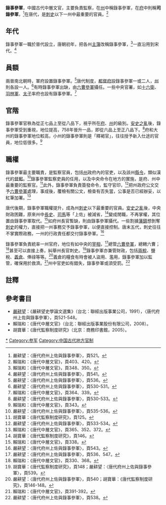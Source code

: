 '''錄事參軍'''，中國古代中層文官，主要負責監察，在[[州|州]]中稱錄事參軍，在[[府|府]]中則稱'''司錄參軍'''，<ref>嚴耕望：〈唐代府州上佐與錄事參軍〉，頁521。</ref>在唐代，是[[刺史|刺史]]以下一州中最重要的官員。<ref>賴瑞和：《唐代中層文官》，頁403、420。</ref>

==年代==
錄事參軍一職於晉代設立，唐朝初年，把各州[[主簿|主簿]]改稱錄事參軍，<ref>賴瑞和：《唐代中層文官》，頁348、350。</ref>一直沿用到宋代。<ref>嚴耕望：〈唐代府州上佐與錄事參軍〉，頁541。</ref>

==員額==
兩晉南北朝時，軍府設置錄事參軍。<ref>嚴耕望：〈唐代府州上佐與錄事參軍〉，頁536。</ref>唐代制度，[[都督府|都督府]]設錄事參軍一或二人，[[州|州]]則各設一人。<ref>嚴耕望：〈唐代府州上佐與錄事參軍〉，頁530-531。</ref>有時錄事參軍出缺，由[[六曹|六曹]][[參軍|參軍]]攝任。一些中央官署，如[[十六衛|十六衛]]、[[羽林軍|羽林軍]]、[[太子|太子]]率府也設有錄事參軍。<ref>賴瑞和：《唐代中層文官》，頁364、339。</ref>

==官階==
錄事參軍官秩為從正七品上至從八品下，視乎所在[[府|府]]、[[州|州]]的級別。[[安史之亂|安史之亂]]後，錄事參軍受到重視，地位提高，758年晉升一品，即從六品上至正八品下。<ref>嚴耕望：〈唐代府州上佐與錄事參軍〉，頁530-533。</ref>府和大州的錄事參軍地位較高，小州的錄事參軍則是「釋褐官」，往往授予新入仕途的官員，地位低很多。<ref>賴瑞和：《唐代中層文官》，頁343。</ref>

==職權==
錄事參軍最主要職責，是監察官員，包括[[州|州]]政府內的官吏，以及該州[[縣令|縣令]]，類似漢代的[[督郵|督郵]]。<ref>嚴耕望：〈唐代府州上佐與錄事參軍〉，頁535-536。</ref>錄事參軍監察吏員的任用，以及中央命令在地方的實施，是府、州中最重要的監察官。<ref>胡寶華：《唐代監察制度研究》，頁125。</ref>此外，錄事參軍負責簽發命令，監守官印，<ref>嚴耕望：〈唐代府州上佐與錄事參軍〉，頁533-534。</ref>把州政府公文交予[[六曹|六曹]][[參軍|參軍]]處理，事成後，覆檢有關公文，檢查有否失當，公事是否已經辦妥，以紅筆加署。<ref>賴瑞和：《唐代中層文官》，頁365、352、372。</ref>

唐代後期，錄事參軍職權提升，成為州[[刺史|刺史]]以下最重要的官員。[[安史之亂|安史之亂]]後，中央財政困難，原來州中[[長史|長史]]、[[司馬|司馬]]等「上佐」被減省，<ref>胡寶華：《唐代監察制度研究》，頁146。</ref>變成閒職，不再掌權，其位置由錄事參軍取代。<ref>賴瑞和：《唐代中層文官》，頁338。</ref>如府州長官暫缺，則由錄事參軍攝代。一些割據[[藩鎮|藩鎮]]想剝奪[[刺史|刺史]]的權力，直接把一州事務交予錄事參軍，以便直接控制。唐末五代，刺史往往不掌實際政務，一州的行政責任都交付錄事參軍。<ref>嚴耕望：〈唐代府州上佐與錄事參軍〉，頁543。</ref>

錄事參軍負責統率一州官府，地位有如中央的[[宰相|宰相]]，<ref>嚴耕望：〈唐代府州上佐與錄事參軍〉，頁536、547。</ref>總管[[六曹|六曹]][[參軍|參軍]]，總轄六曹；<ref>賴瑞和：《唐代中層文官》，頁330、368。</ref>甚至可以直接上奏，糾舉州長官刺史。<ref>胡寶華：《唐代監察制度研究》，頁148；嚴耕望：〈唐代府州上佐與錄事參軍〉，頁539。</ref>錄事參軍亦兼管財政，包括[[兩稅|兩稅]]、鹽稅、[[義倉|義倉]]、俸祿等等。<ref>嚴耕望：〈唐代府州上佐與錄事參軍〉，頁540；胡寶華：《唐代監察制度研究》，頁146-148。</ref>義倉的糧食有時會被人盜用、濫用，錄事參軍加以監管，確保用於救濟。<ref>賴瑞和：《唐代中層文官》，頁391-392。</ref>州中官吏如有錯失，錄事參軍或須受罰。<ref>嚴耕望：〈唐代府州上佐與錄事參軍〉，頁538。</ref>

==註釋==
{{reflist|2}}

==參考書目==
*[[嚴耕望|嚴耕望]]：《嚴耕望史學論文選集》（台北：聯經出版事業公司，1991），〈唐代府州上佐與錄事參軍〉，頁521-548。
*賴瑞和：《唐代中層文官》（台北：聯經出版事業股份有限公司，2008）。
*胡寶華：《唐代監察制度研究》（北京：商務印書館，2005）。

[[Category:录事参军|*]]
[[Category:参军|Category:参军]]
[[Category:中国古代地方官制|Category:中国古代地方官制]]